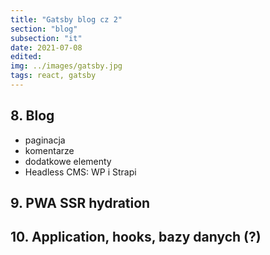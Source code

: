 ```yaml
---
title: "Gatsby blog cz 2"
section: "blog"
subsection: "it"
date: 2021-07-08
edited:
img: ../images/gatsby.jpg
tags: react, gatsby
---
```


## 8. Blog

- paginacja
- komentarze
- dodatkowe elementy
- Headless CMS: WP i Strapi

## 9. PWA SSR hydration

## 10. Application, hooks, bazy danych (?)

